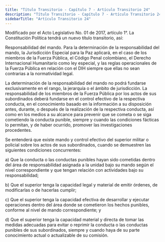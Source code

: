 ```yaml
---
title: "Título Transitorio - Capítulo 7 - Artículo Transitorio 24"
description: "Título Transitorio - Capítulo 7 - Artículo Transitorio 24"
sidebarTitle: "Artículo Transitorio 24"
---
```


<Warning>Modificado por el Acto Legislativo No. 01 de 2017, artículo 1°. La Constitución Política tendrá un nuevo título transitorio, así: </Warning>

Responsabilidad del mando. Para la determinación de la responsabilidad del mando, la Jurisdicción Especial para la Paz aplicará, en el caso de los miembros de la Fuerza Pública, el Código Penal colombiano, el Derecho Internacional Humanitario como ley especial, y las reglas operacionales de la Fuerza Pública en relación con el DIH siempre que ellas no sean contrarias a la normatividad legal. 

La determinación de la responsabilidad del mando no podrá fundarse exclusivamente en el rango, la jerarquía o el ámbito de jurisdicción. La responsabilidad de los miembros de la Fuerza Pública por los actos de sus subordinados deberá fundarse en el control efectivo de la respectiva conducta, en el conocimiento basado en la información a su disposición antes, durante, o después de la realización de la respectiva conducta, así como en los medios a su alcance para prevenir que se cometa o se siga cometiendo la conducta punible, siempre y cuando las condiciones fácticas lo permitan, y de haber ocurrido, promover las investigaciones procedentes. 

Se entenderá que existe mando y control efectivo del superior militar o policial sobre los actos de sus subordinados, cuando se demuestren las siguientes condiciones concurrentes: 

a) Que la conducta o las conductas punibles hayan sido cometidas dentro del área de responsabilidad asignada a la unidad bajo su mando según el nivel correspondiente y que tengan relación con actividades bajo su responsabilidad; 

b) Que el superior tenga la capacidad legal y material de emitir órdenes, de modificarlas o de hacerlas cumplir; 

c) Que el superior tenga la capacidad efectiva de desarrollar y ejecutar operaciones dentro del área donde se cometieron los hechos punibles, conforme al nivel de mando correspondiente; y 

d) Que el superior tenga la capacidad material y directa de tomar las medidas adecuadas para evitar o reprimir la conducta o las conductas punibles de sus subordinados, siempre y cuando haya de su parte conocimiento actual o actualizable de su comisión. 
